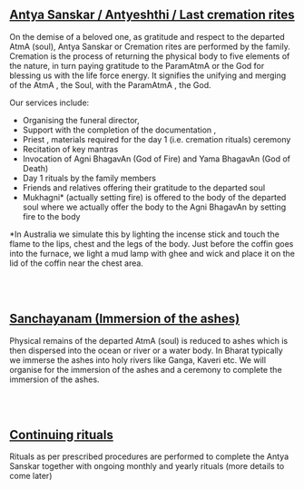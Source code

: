<section id="antya_sanskar" data-section="antya_sanskar">

## <a name="antya_sanskar" data-section="antya_sanskar"></a>[Antya Sanskar / Antyeshthi / Last cremation rites](#antya_sanskar)

On the demise of a beloved one, as gratitude and respect to the departed AtmA (soul), Antya Sanskar or Cremation rites are performed by the family. Cremation is the process of returning the physical body to five elements of the nature, in turn paying gratitude to the ParamAtmA or the God for blessing us with the life force energy. It signifies the unifying and merging of the AtmA , the Soul, with the ParamAtmA , the God.


Our services include:


- Organising the funeral director,
- Support with the completion of the documentation , 
- Priest , materials required for the day 1 (i.e. cremation rituals) ceremony
- Recitation of key mantras 
- Invocation of Agni BhagavAn (God of Fire) and Yama BhagavAn (God of Death)
- Day 1 rituals by the family members
- Friends and relatives offering their gratitude to the departed soul
- Mukhagni* (actually setting fire) is offered to the body of the departed soul where we actually offer the body to the Agni BhagavAn  by setting fire to the body

*In Australia we simulate this by lighting the incense stick and touch the flame to the lips, chest and the legs of the body. Just before the coffin goes into the furnace, we light a mud lamp with ghee and wick and place it on the lid of the coffin near the chest area.

</section>


<section id="sanchayanam" data-section="sanchayanam">

<br /> <br />

## <a name="sanchayanam" data-section="sanchayanam"></a>[Sanchayanam (Immersion of the ashes)](#sanchayanam)
    
Physical remains of the departed AtmA (soul) is reduced to ashes which is then dispersed into the ocean or river or a water body. In Bharat typically we immerse the ashes into holy rivers like Ganga, Kaveri etc. We will organise for the immersion of the ashes and a ceremony to complete the immersion of the ashes.

</section>


<section id="continuing_rituals" data-section="continuing_rituals">

<br /> <br />

## <a name="continuing_rituals" data-section="continuing_rituals"></a>[Continuing rituals](#continuing_rituals)
    
Rituals as per prescribed procedures are performed to complete the Antya Sanskar together with ongoing monthly and yearly rituals (more details to come later)

</section>

<br /> <br />
<br /> <br />
<br /> <br />
<br /> <br />
